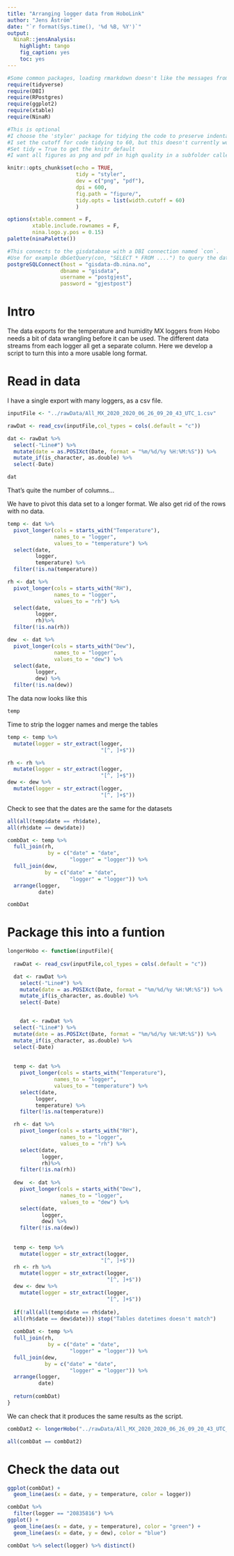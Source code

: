 ```yaml
---
title: "Arranging logger data from HoboLink"
author: "Jens Åström"
date: "`r format(Sys.time(), '%d %B, %Y')`"
output: 
  NinaR::jensAnalysis:
    highlight: tango
    fig_caption: yes
    toc: yes
---
```



```r
#Some common packages, loading rmarkdown doesn't like the messages from tidyverse, so we don't include this in the document'
require(tidyverse)
require(DBI)
require(RPostgres)
require(ggplot2)
require(xtable)
require(NinaR)
```


```r
#This is optional
#I choose the 'styler' package for tidying the code to preserve indentations
#I set the cutoff for code tidying to 60, but this doesn't currently work with styler.
#Set tidy = True to get the knitr default
#I want all figures as png and pdf in high quality in a subfolder called figure 

knitr::opts_chunk$set(echo = TRUE, 
                      tidy = "styler",
                      dev = c("png", "pdf"),
                      dpi = 600,
                      fig.path = "figure/",
                      tidy.opts = list(width.cutoff = 60)
                      )

options(xtable.comment = F, 
        xtable.include.rownames = F, 
        nina.logo.y.pos = 0.15)
palette(ninaPalette())
```



```r
#This connects to the gisdatabase with a DBI connection named `con`.
#Use for example dbGetQuery(con, "SELECT * FROM ....") to query the database
postgreSQLConnect(host = "gisdata-db.nina.no", 
                 dbname = "gisdata", 
                 username = "postgjest", 
                 password = "gjestpost")
```

Intro
===========
The data exports for the temperature and humidity MX loggers from Hobo needs a bit of data wrangling before it can be used. The different data streams from each logger all get a separate column. Here we develop a script to turn this into a more usable long format.


Read in data
==========
I have a single export with many loggers, as a csv file. 

```r
inputFile <- "../rawData/All_MX_2020_2020_06_26_09_20_43_UTC_1.csv"

rawDat <- read_csv(inputFile,col_types = cols(.default = "c"))

dat <- rawDat %>%  
  select(-"Line#") %>% 
  mutate(date = as.POSIXct(Date, format = "%m/%d/%y %H:%M:%S")) %>% 
  mutate_if(is_character, as.double) %>% 
  select(-Date)

dat
```
That's quite the number of columns...



We have to pivot this data set to a longer format. We also get rid of the rows with no data.
```r
temp <- dat %>% 
  pivot_longer(cols = starts_with("Temperature"),
               names_to = "logger",
               values_to = "temperature") %>% 
  select(date,
         logger,
         temperature) %>% 
  filter(!is.na(temperature))

rh <- dat %>% 
  pivot_longer(cols = starts_with("RH"),
               names_to = "logger",
               values_to = "rh") %>% 
  select(date,
         logger,
         rh)%>% 
  filter(!is.na(rh))

dew  <- dat %>% 
  pivot_longer(cols = starts_with("Dew"),
               names_to = "logger",
               values_to = "dew") %>% 
  select(date,
         logger,
         dew) %>% 
  filter(!is.na(dew))

```

The data now looks like this
```r
temp
```

Time to strip the logger names and merge the tables

```r
temp <- temp %>% 
  mutate(logger = str_extract(logger,
                              "[^, ]+$"))

rh <- rh %>% 
  mutate(logger = str_extract(logger,
                              "[^, ]+$"))
dew <- dew %>% 
  mutate(logger = str_extract(logger,
                              "[^, ]+$"))

```

Check to see that the dates are the same for the datasets
```r
all(all(temp$date == rh$date),
all(rh$date == dew$date))
```

```r
combDat <- temp %>% 
  full_join(rh,
             by = c("date" = "date",
                    "logger" = "logger")) %>% 
  full_join(dew,
            by = c("date" = "date",
                    "logger" = "logger")) %>% 
  arrange(logger,
          date)
```


```r
combDat
```

Package this into a funtion
==========

```r
longerHobo <- function(inputFile){
  
  rawDat <- read_csv(inputFile,col_types = cols(.default = "c"))

  dat <- rawDat %>%  
    select(-"Line#") %>% 
    mutate(date = as.POSIXct(Date, format = "%m/%d/%y %H:%M:%S")) %>% 
    mutate_if(is_character, as.double) %>% 
    select(-Date)


    dat <- rawDat %>%  
  select(-"Line#") %>% 
  mutate(date = as.POSIXct(Date, format = "%m/%d/%y %H:%M:%S")) %>% 
  mutate_if(is_character, as.double) %>% 
  select(-Date)
 
   
  temp <- dat %>% 
    pivot_longer(cols = starts_with("Temperature"),
               names_to = "logger",
               values_to = "temperature") %>% 
    select(date,
         logger,
         temperature) %>% 
    filter(!is.na(temperature))

  rh <- dat %>% 
    pivot_longer(cols = starts_with("RH"),
                 names_to = "logger",
                 values_to = "rh") %>% 
    select(date,
           logger,
           rh)%>% 
    filter(!is.na(rh))
  
  dew  <- dat %>% 
    pivot_longer(cols = starts_with("Dew"),
                 names_to = "logger",
                 values_to = "dew") %>% 
    select(date,
           logger,
           dew) %>% 
    filter(!is.na(dew))
  
  
  temp <- temp %>% 
    mutate(logger = str_extract(logger,
                              "[^, ]+$"))
  rh <- rh %>% 
    mutate(logger = str_extract(logger,
                                "[^, ]+$"))
  dew <- dew %>% 
    mutate(logger = str_extract(logger,
                                "[^, ]+$"))
  
  if(!all(all(temp$date == rh$date),
  all(rh$date == dew$date))) stop("Tables datetimes doesn't match")
  
  combDat <- temp %>% 
  full_join(rh,
             by = c("date" = "date",
                    "logger" = "logger")) %>% 
  full_join(dew,
            by = c("date" = "date",
                    "logger" = "logger")) %>% 
  arrange(logger,
          date)
  
  return(combDat)
}
```

We can check that it produces the same results as the script.

```r
combDat2 <- longerHobo("../rawData/All_MX_2020_2020_06_26_09_20_43_UTC_1.csv")

all(combDat == combDat2)
```




Check the data out
=======

```r
ggplot(combDat) +
  geom_line(aes(x = date, y = temperature, color = logger))

```

```r
combDat %>% 
  filter(logger == "20835816") %>% 
ggplot() +
  geom_line(aes(x = date, y = temperature), color = "green") +
  geom_line(aes(x = date, y = dew), color = "blue")


```

```r
combDat %>% select(logger) %>% distinct()
```


